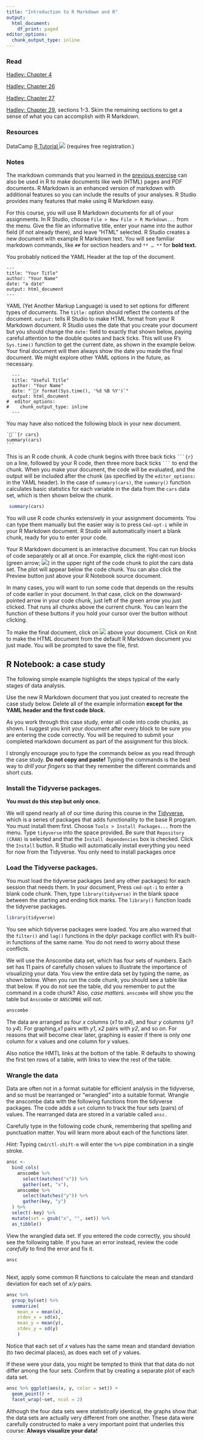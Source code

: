```yaml
---
title: "Introduction to R Markdown and R"
output:
  html_document:
    df_print: paged
editor_options:
  chunk_output_type: inline
---
```


### Read

[Hadley: Chapter 4](http://r4ds.had.co.nz/workflow-basics.html)

[Hadley: Chapter 26](http://r4ds.had.co.nz/communicate-intro.html)

[Hadley: Chapter 27](http://r4ds.had.co.nz/r-markdown.html)

[Hadley: Chapter 29](http://r4ds.had.co.nz/r-markdown-formats.html), sections 1-3. Skim the remaining sections to get a sense of what you can accomplish with R Markdown.

### Resources

DataCamp [R Tutorial ![](../img/external.png)](https://www.datacamp.com/courses/free-introduction-to-r) (requires free registration.)

### Notes

The markdown commands that you learned in the [previous exercise](http://../hw/hw01.html) can also be used in R to make documents like web (HTML) pages and PDF documents. R Markdown is an enhanced version of markdown with additional features so you can include the results of your analyses. R Studio provides many features that make using R Markdown easy.

For this course, you will use R Markdown documents for all of your assignments. In R Studio, choose `File > New File > R Markdown...` from the menu. Give the file an informative title, enter your name into the author field (if not already there), and leave "HTML" selected. R Studio creates a new document with example R Markdown text. You will see familiar markdown commands, like `##` for section headers and `** … **` for **bold text.** 

You probably noticed the YAML Header at the top of the document. 

```
---
title: "Your Title"
author: "Your Name"
date: "a date"
output: html_document
---
```

YAML (Yet Another Markup Language) is used to set options for different types of documents. The `title:` option should reflect the contents of the document. `output:` tells R Studio to make HTML format from your R Markdown document. R Studio uses the date that you create your document but you should change the `date:` field to exactly that shown below, paying careful attention to the double quotes and back ticks. This will use R's `Sys.time()` function to get the current date, as shown in the example below. Your final document will then always show the date you made the final document. We might explore other YAML options in the future, as necessary.

```
  ---
  title: "Useful Title"
  author: "Your Name"
  date: "`r format(Sys.time(), '%d %B %Y')`"
  output: html_document
#  editor_options: 
#    chunk_output_type: inline
  ---
```

You may have also noticed the following block in your new document.

    ```{r cars}
    summary(cars)
    ```
    
This is an R code chunk. A code chunk begins with three back ticks ` ```{r} ` on a line, followed by your R code, then three more back ticks ` ``` ` to end the chunk. When you make your document, the code will be evaluated, and the output will be included after the chunk (as specified by the `editor_options:` in the YAML header). In the case of `summary(cars)`, the `summary()` function calculates basic statistics for each variable in the data from the `cars` data set, which is then shown below the chunk.


```r
 summary(cars)
```

You will use R code chunks extensively in your assignment documents.  You can type them manually but the easier way is to press `Cmd-opt-i` while in your R Markdown document. R Studio will automatically insert a blank chunk, ready for you to enter your code.

Your R Markdown document is an interactive document. You can run blocks of code separately or all at once. For example, click the right-most icon (green arrow; ![](../img/run_chunk_arrow.png)) in the upper right of the code chunk to plot the cars data set. The plot will appear below the code chunk. You can also click the Preview button just above your R Notebook source document.

In many cases, you will want to run some code that depends on the results of code earlier in your document. In that case, click on the downward-pointed arrow in your code chunk, just left of the green arrow you just clicked. That runs all chunks above the current chunk. You can learn the function of these buttons if you hold your cursor over the button without clicking. 

To make the final document, click on ![](../img/knit_button.png) above your document. Click on Knit to make the HTML document from the default R Markdown document you just made. You will be prompted to save the file, first. 

## R Notebook: a case study

The following simple example highlights the steps typical of the early stages of data analysis.

Use the new R Markdown document that you just created to recreate the case study below. Delete all of the example information **except for the YAML header and the first code block.**

As you work through this case study, enter all code into code chunks, as shown. I suggest you knit your document after every block to be sure you are entering the code correctly. You will be required to submit your completed markdown document as part of the assignment for this block.

I strongly encourage you to type the commands below as you read through the case study. **Do not copy and paste!** Typing the commands is the best way to *drill your fingers* so that they remember the different commands and short cuts.


### Install the Tidyverse packages.

**You must do this step but only once.**

We will spend nearly all of our time during this course in the [Tidyverse](https://www.tidyverse.org), which is a series of packages that adds functionality to the base R program. You must install them first. Choose `Tools > Install Packages...` from the menu. Type `tidyverse` into the space provided. Be sure that `Repository (CRAN)` is selected and that the `Install dependencies` box is checked. Click the `Install` button. R Studio will automatically install everything you need for now from the Tidyverse. You only need to install packages once

### Load the Tidyverse packages.

You must load the tidyverse packages (and any other packages) for each session that needs them. In your document, Press `cmd-opt-i` to enter a blank code chunk. Then, type `library(tidyverse)` in the blank space between the starting and ending tick marks. The `library()` function loads the tidyverse packages.
```r
library(tidyverse)
```

You see which tidyverse packages were loaded. You are also warned that the `filter()` and `lag()` functions in the dplyr package conflict with R's built-in functions of the same name. You do not need to worry about these conflicts.

We will use the Anscombe data set, which has four sets of numbers. Each set has 11 pairs of carefully chosen values to illustrate the importance of visualizing your data. You view the entire data set by typing the name, as shown below.  When you run the code chunk, you should see a table like that below. If you do not see the table, did you remember to put the command in a code chunk? Also, *case matters.* `anscombe` will show you the table but `Anscombe` or `ANSCOMBE` will not.

```r
anscombe
```

The data are arranged as four *x* columns (*x1* to *x4*), and four *y* columns (*y1* to *y4*). For graphing,*x1* pairs with *y1*, *x2* pairs with *y2*, and so on. For reasons that will become clear later, graphing is easier if there is only one column for *x* values and one column for *y* values. 

Also notice the HMTL links at the bottom of the table. R defaults to showing the first ten rows of a table, with links to view the rest of the table.

### Wrangle the data

Data are often not in a format suitable for efficient analysis in the tidyverse, and so must be rearranged or "wrangled" into a suitable format. Wrangle the anscombe data with the following functions from the tidyverse packages. The code adds a `set` column to track the four sets (pairs) of values. The rearranged data are stored in a variable called `ansc.` 

Carefully type in the following code chunk, remembering that spelling and punctuation matter. You will learn more about each of the functions later.

*Hint:* Typing `Cmd/ctl-shift-m` will enter the `%>%` pipe combination in a single stroke.
```r
ansc <-
  bind_cols(
    anscombe %>% 
      select(matches("x")) %>% 
      gather(set, "x"),
    anscombe %>% 
      select(matches("y")) %>% 
      gather(key, "y")
  ) %>%
  select(-key) %>% 
  mutate(set = gsub("x", "", set)) %>%  
  as_tibble()
```

View the wrangled data set. If you entered the code correctly, you should see the following table. If you have an error instead, review the code *carefully* to find the error and fix it. 

```r
ansc
```

##

Next, apply some common R functions to calculate the mean and standard deviation for each set of *x/y* pairs.
```r
ansc %>%
  group_by(set) %>%
  summarize(
    mean_x = mean(x),
    stdev_x = sd(x), 
    mean_y = mean(y),
    stdev_y = sd(y)
    ) 
```
Notice that each set of *x* values has the same mean and standard deviation (to two decimal places), as does each set of *y* values. 

If these were your data, you might be tempted to think that that data do not differ among the four sets. Confirm that by creating a separate plot of each data set.
```r
ansc %>% ggplot(aes(x, y, color = set)) + 
  geom_point() +
  facet_wrap(~set, ncol = 2)
```

Although the four data sets were *statistically* identical, the graphs show that the data sets are actually very different from one another. These data were carefully constructed to make a very important point that underlies this course: **Always visualize your data!**
